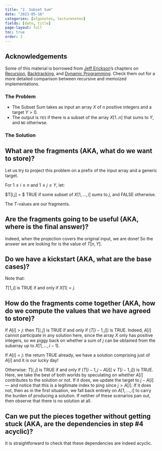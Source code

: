 ```yaml
---
title: "2. Subset Sum"
date: "2023-05-16"
categories: [algonotes, lecturenotes]
fields: [date, title]
page-layout: full
toc: true
order: 2
---
```



:::{.callout-note}
# Acknowledgements
Some of this material is borrowed from [Jeff Erickson](http://jeffe.cs.illinois.edu/)'s chapters on [Recursion](http://jeffe.cs.illinois.edu/teaching/algorithms/book/01-recursion.pdf), [Backtracking](http://jeffe.cs.illinois.edu/teaching/algorithms/book/02-backtracking.pdf), and [Dynamic Programming](http://jeffe.cs.illinois.edu/teaching/algorithms/book/03-dynprog.pdf). Check them out for a more detailed comparison between recursive and memoized implementations.
:::

### The Problem

- The Subset Sum takes as input an array $X$ of $n$ positive integers and a target $Y > 0$. 
- The output is `YES` if there is a subset of the array $X[1 .. n]$ that sums to $Y$, and `NO` otheriwse. 

### The Solution

:::{.callout-tip appearance="minimal"}
# What are the fragments (AKA, what do we want to store)?

Let us try to project this problem on a prefix of the input array and a generic target. 

For $1 \leq i \leq n$ and $1 \leq j \leq Y$, let:

$T[i,j] = $ TRUE if some subset of $X[1,\ldots,i]$ sums to $j$, and FALSE otherwise.

The $T$-values are our fragments.
:::

:::{.callout-tip appearance="minimal"}
# Are the fragments going to be useful (AKA, where is the final answer)?

Indeed, when the projection covers the original input, we are done! So the answer we are looking for is the value of $T[n,Y]$.

:::

:::{.callout-tip appearance="minimal"}
# Do we have a kickstart (AKA, what are the base cases)?

Note that:

$T[1,j]$ is TRUE if and only if $X[1] = j$.

:::


:::{.callout-tip appearance="minimal"}
# How do the fragments come together (AKA, how do we compute the values that we have agreed to store)?

If $A[i] > j$: then $T[i,j]$ is TRUE if and only if ($T[i-1,j]$) is TRUE. Indeed, $A[i]$ cannot participate in any solution here, since the array $X$ only has positive integers, so we piggy back on whether a sum of $j$ can be obtained from the subarray up to $X[1,\ldots,i-1]$.

If $A[i] = j$: the return TRUE already, we have a solution comprising just of $A[i]$ and it is our lucky day!

Otherwise: $T[i,j]$ is TRUE if and only if ($T[i-1,j-A[i]] \lor T[i-1,j]$) is TRUE. Here, we take the best of both worlds by speculating on whether $A[i]$ contributes to the solution or not. If it does, we update the target to $j - A[i]$ --- and notice that this is a legitimate index to ping since $j > A[i]$. If it does not, then as in the first situation, we fall back entirely on $A[1,\ldots,i]$ to carry the burden of producing a solution. If netiher of these scenarios pan out, then observe that there is no solution at all.
:::

:::{.callout-tip appearance="minimal"}
# Can we put the pieces together without getting stuck (AKA, are the dependencies in step #4 acyclic)?

It is straightforward to check that these dependencies are indeed acyclic.

:::
